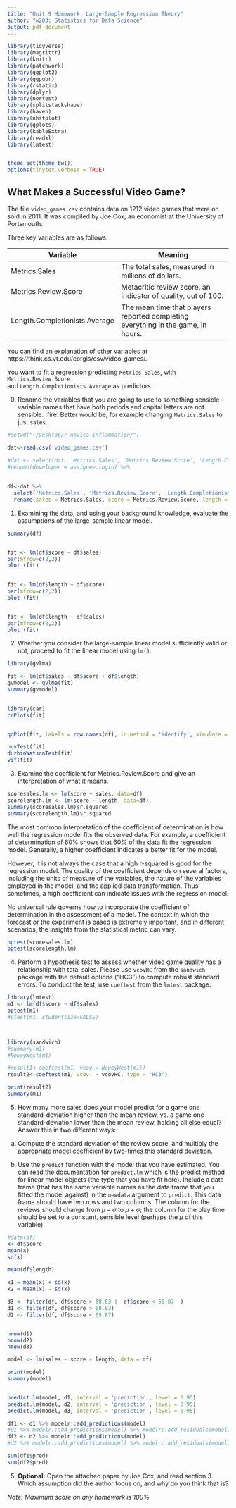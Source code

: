 ```yaml
---
title: "Unit 9 Homework: Large-Sample Regression Theory"
author: "w203: Statistics for Data Science"
output: pdf_document
---
```


\newcommand{\E}{\text{E}}
\newcommand{\V}{\text{V}}
\newcommand{\R}{\mathbb{R}}
\newcommand{\Cov}{\mathbb{\text{Cov}}}




```r
library(tidyverse) 
library(magrittr)
library(knitr)
library(patchwork)
library(ggplot2)
library(ggpubr)
library(rstatix)
library(dplyr)
library(nortest)
library(splitstackshape)
library(haven)
library(nhstplot)
library(gplots)
library(kableExtra)
library(readxl)
library(lmtest)


theme_set(theme_bw())
options(tinytex.verbose = TRUE)
```


 
## What Makes a Successful Video Game?

The file `video_games.csv` contains data on 1212 video games that were on sold in 2011.  It was compiled by Joe Cox, an economist at the University of Portsmouth.

Three key variables are as follows:

Variable|   Meaning
--------|-------------------
Metrics.Sales | The total sales, measured in millions of dollars.
Metrics.Review.Score | Metacritic review score, an indicator of quality, out of 100.
Length.Completionists.Average	|	The mean time that players reported completing everything in the game, in hours.

You can find an explanation of other variables at https://think.cs.vt.edu/corgis/csv/video_games/.

You want to fit a regression predicting `Metrics.Sales`, with `Metrics.Review.Score` \
and `Length.Completionists.Average` as predictors.

0. Rename the variables that you are going to use to something sensible -- variable names that have both periods and capital letters are not sensible. :fire: Better would be, for example changing `Metrics.Sales` to just `sales`. 


```r

#setwd("~/Desktop/r-novice-inflammation/")

dat<-read.csv('video_games.csv')

#dat <- select(dat, 'Metrics.Sales', 'Metrics.Review.Score', 'Length.Completionists.Average')
#rename(developer = assignee.login) %>%
  
  
df<-dat %>% 
  select('Metrics.Sales', 'Metrics.Review.Score', 'Length.Completionists.Average')%>% 
  rename(sales = Metrics.Sales, score = Metrics.Review.Score, length = Length.Completionists.Average )

```




1. Examining the data, and using your background knowledge, evaluate the assumptions of the large-sample linear model.



```r

summary(df)


fit <- lm(df$score ~ df$sales)
par(mfrow=c(2,2))
plot (fit)
 

fit <- lm(df$length ~ df$score)
par(mfrow=c(2,2))
plot (fit)


fit <- lm(df$length ~ df$sales)
par(mfrow=c(2,2))
plot (fit)

```


2. Whether you consider the large-sample linear model sufficiently valid or not, proceed to fit the linear model using `lm()`.




```r

library(gvlma)

fit <- lm(df$sales ~ df$score + df$length)
gvmodel <- gvlma(fit) 
summary(gvmodel) 
 

library(car)
crPlots(fit)


qqPlot(fit, labels = row.names(df), id.method = 'identify', simulate = TRUE, main = 'Q-Q Plot')

ncvTest(fit)
durbinWatsonTest(fit)
vif(fit)

```

3. Examine the coefficient for Metrics.Review.Score and give an interpretation of what it means.

```r

scoresales.lm <- lm(score ~ sales, data=df) 
scorelength.lm <- lm(score ~ length, data=df) 
summary(scoresales.lm)$r.squared 
summary(scorelength.lm)$r.squared 

```


The most common interpretation of the coefficient of determination is how well the regression model fits the observed data. For example, a coefficient of determination of 60% shows that 60% of the data fit the regression model. Generally, a higher coefficient indicates a better fit for the model.

However, it is not always the case that a high r-squared is good for the regression model. The quality of the coefficient depends on several factors, including the units of measure of the variables, the nature of the variables employed in the model, and the applied data transformation. Thus, sometimes, a high coefficient can indicate issues with the regression model.

No universal rule governs how to incorporate the coefficient of determination in the assessment of a model. The context in which the forecast or the experiment is based is extremely important, and in different scenarios, the insights from the statistical metric can vary.





```r

bptest(scoresales.lm)
bptest(scorelength.lm)


```
 
 
4. Perform a hypothesis test to assess whether video game quality has a relationship with total sales. Please use `vcovHC` from the `sandwich` package with the default options ("HC3") to compute robust standard errors. To conduct the test, use `coeftest` from the `lmtest` package. 




```r
library(lmtest)
m1 <- lm(df$score ~ df$sales)
bptest(m1)
#ptest(m1, studentsize=FALSE)




```

```r
library(sandwich)
#summary(m1)
#NeweyWest(m1)

#result1<-coeftest(m1, vcov = NeweyWest(m1))
result2<-coeftest(m1, vcov. = vcovHC, type = "HC3")

print(result2)
summary(m1)

```
 
  


5. How many more sales does your model predict for a game one standard-deviation higher than the mean review, vs. a game one standard-deviation lower than the mean review, holding all else equal? Answer this in two different ways: 

(a) Compute the standard deviation of the review score, and multiply the appropriate model coefficient by two-times this standard deviation. 





(b) Use the `predict` function with the model that you have estimated. You can read the documentation for `predict.lm` which is the predict method for linear model objects (the type that you have fit here). Include a data frame (that has the same variable names as the data frame that you fitted the model against) in the `newdata` argument to `predict`. This data frame should have two rows and two columns. The column for the reviews should change from $\mu - \sigma$ to $\mu + \sigma$; the column for the play time should be set to a constant, sensible level (perhaps the $\mu$ of this variable).  

```r

#data(df)
x<-df$score
mean(x)
sd(x)

mean(df$length)

x1 = mean(x) + sd(x)
x2 = mean(x) - sd(x)

d3 <- filter(df, df$score > 68.83 |  df$score < 55.87  )
d1 <- filter(df, df$score > 68.83)
d2 <- filter(df, df$score < 55.87)


nrow(d1)
nrow(d2)
nrow(d3)

model <- lm(sales ~ score + length, data = df)

print(model)
summary(model)


predict.lm(model, d1, interval = 'prediction', level = 0.95)
predict.lm(model, d2, interval = 'prediction', level = 0.95)
predict.lm(model, d3, interval = 'prediction', level = 0.95)

```
  
 
```r

df1 <- d1 %>% modelr::add_predictions(model)
#d1 %>% modelr::add_predictions(model) %>% modelr::add_residuals(model)
df2 <- d2 %>% modelr::add_predictions(model)
#d2 %>% modelr::add_predictions(model) %>% modelr::add_residuals(model)

sum(df1$pred)
sum(df2$pred)


```
 




5. **Optional:** Open the attached paper by Joe Cox, and read section 3.  Which assumption did the author focus on, and why do you think that is?


*Note: Maximum score on any homework is 100\%*
